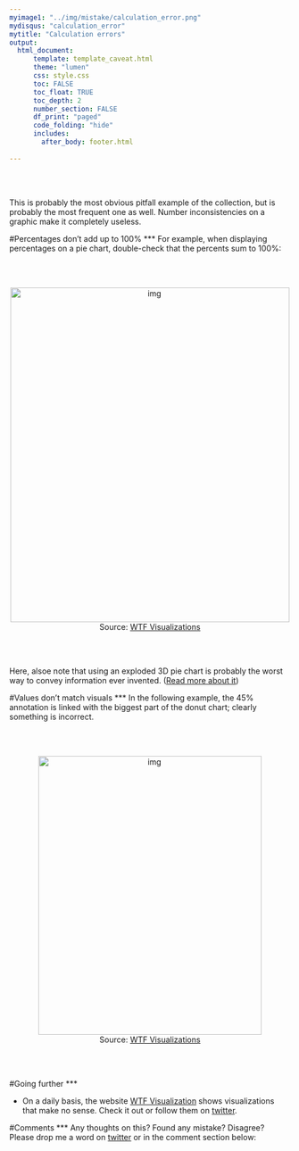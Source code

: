 ```yaml
---
myimage1: "../img/mistake/calculation_error.png"
mydisqus: "calculation_error"
mytitle: "Calculation errors"
output:
  html_document:
      template: template_caveat.html
      theme: "lumen"
      css: style.css
      toc: FALSE
      toc_float: TRUE
      toc_depth: 2
      number_section: FALSE
      df_print: "paged"
      code_folding: "hide"
      includes: 
        after_body: footer.html
 
---
```



<br><br>
<div class="mycontent">


This is probably the most obvious pitfall example of the collection, but is probably the most frequent one as well. Number inconsistencies on a graphic make it completely useless.

#Percentages don't add up to 100%
***
For example, when displaying percentages on a pie chart, double-check that the percents sum to 100%:

<br><br>

<center>
<img src="IMG/calc_error2.jpg" alt="img" width="500" height="600">
</center>

<center>
Source: [WTF Visualizations](http://viz.wtf/post/162907112938/i-guess-its-best-to-show-all-the-data-and-use-a#notes)
</center>
<br><br>

Here, alsoe note that using an exploded 3D pie chart is probably the worst way to convey information ever invented. ([Read more about it](http://www.data-to-viz.com/caveat/pie.html))



#Values don't match visuals
***
In the following example, the 45% annotation is linked with the biggest part of the donut chart; clearly something is incorrect.

<br><br>

<center>
<img src="IMG/calc_error1.png" alt="img" width="400" height="500">
</center>

<center>
Source: [WTF Visualizations](http://viz.wtf/post/169392205697/fewer-people-would-have-a-hard-time-giving-up)
</center>
<br><br>








#Going further
***

- On a daily basis, the website [WTF Visualization](http://viz.wtf) shows visualizations that make no sense. Check it out or follow them on [twitter](https://twitter.com/WTFViz).


#Comments
***
Any thoughts on this? Found any mistake? Disagree? Please drop me a word on [twitter](https://twitter.com/R_Graph_Gallery) or in the comment section below:
<br>



</div>























